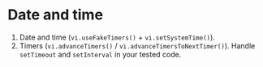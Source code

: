# Date and time

1. Date and time (`vi.useFakeTimers()` + `vi.setSystemTime()`).
1. Timers (`vi.advanceTimers()` / `vi.advanceTimersToNextTimer()`). Handle `setTimeout` and `setInterval` in your tested code.
